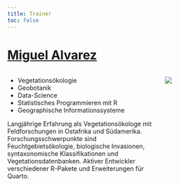 ```yaml
---
title: Trainer
toc: false
---
```


# [Miguel Alvarez](https://kamapu.github.io/)

:::: {.columns}
::: {.column width="70%"}

- Vegetationsökologie
- Geobotanik
- Data-Science
- Statistisches Programmieren mit R
- Geographische Informationssysteme

Langjährige Erfahrung als Vegetationsökologe mit Feldforschungen in Ostafrika und Südamerika.
Forschungsschwerpunkte sind Feuchtgebietsökologie, biologische Invasionen, syntaxonomische Klassifikationen und Vegetationsdatenbanken.
Aktiver Entwickler verschiedener R-Pakete und Erweiterungen für Quarto.

:::
::: {.column width="30%"}

![](images/profile-miguel.png)

:::
::::
